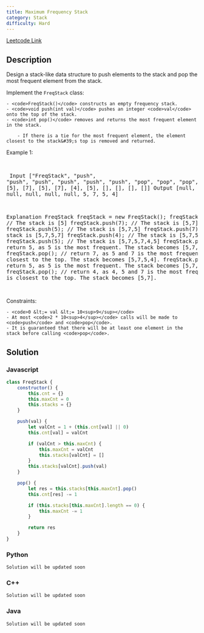 ```yaml
---
title: Maximum Frequency Stack
category: Stack
difficulty: Hard
---
```


<Callout>

[Leetcode Link](https://leetcode.com/problems/maximum-frequency-stack)

</Callout>

## Description

Design a stack-like data structure to push elements to the stack and pop the most frequent element from the stack.

Implement the <code>FreqStack</code> class:

    - <code>FreqStack()</code> constructs an empty frequency stack.
    - <code>void push(int val)</code> pushes an integer <code>val</code> onto the top of the stack.
    - <code>int pop()</code> removes and returns the most frequent element in the stack.

    	- If there is a tie for the most frequent element, the element closest to the stack&#39;s top is removed and returned.

Example 1:

<br /><pre className="overflow-x-auto">
Input
[&quot;FreqStack&quot;, &quot;push&quot;, &quot;push&quot;, &quot;push&quot;, &quot;push&quot;, &quot;push&quot;, &quot;push&quot;, &quot;pop&quot;, &quot;pop&quot;, &quot;pop&quot;, &quot;pop&quot;]
[[], [5], [7], [5], [7], [4], [5], [], [], [], []]
Output
[null, null, null, null, null, null, null, 5, 7, 5, 4]

Explanation
FreqStack freqStack = new FreqStack();
freqStack.push(5); // The stack is [5]
freqStack.push(7); // The stack is [5,7]
freqStack.push(5); // The stack is [5,7,5]
freqStack.push(7); // The stack is [5,7,5,7]
freqStack.push(4); // The stack is [5,7,5,7,4]
freqStack.push(5); // The stack is [5,7,5,7,4,5]
freqStack.pop(); // return 5, as 5 is the most frequent. The stack becomes [5,7,5,7,4].
freqStack.pop(); // return 7, as 5 and 7 is the most frequent, but 7 is closest to the top. The stack becomes [5,7,5,4].
freqStack.pop(); // return 5, as 5 is the most frequent. The stack becomes [5,7,4].
freqStack.pop(); // return 4, as 4, 5 and 7 is the most frequent, but 4 is closest to the top. The stack becomes [5,7].

</pre>

Constraints:

    - <code>0 &lt;= val &lt;= 10<sup>9</sup></code>
    - At most <code>2 * 10<sup>4</sup></code> calls will be made to <code>push</code> and <code>pop</code>.
    - It is guaranteed that there will be at least one element in the stack before calling <code>pop</code>.

## Solution

### Javascript

```javascript
class FreqStack {
	constructor() {
		this.cnt = {}
		this.maxCnt = 0
		this.stacks = {}
	}

	push(val) {
		let valCnt = 1 + (this.cnt[val] || 0)
		this.cnt[val] = valCnt

		if (valCnt > this.maxCnt) {
			this.maxCnt = valCnt
			this.stacks[valCnt] = []
		}
		this.stacks[valCnt].push(val)
	}

	pop() {
		let res = this.stacks[this.maxCnt].pop()
		this.cnt[res] -= 1

		if (this.stacks[this.maxCnt].length == 0) {
			this.maxCnt -= 1
		}

		return res
	}
}
```

### Python

```python
Solution will be updated soon
```

### C++

```cpp
Solution will be updated soon
```

### Java

```java
Solution will be updated soon
```
